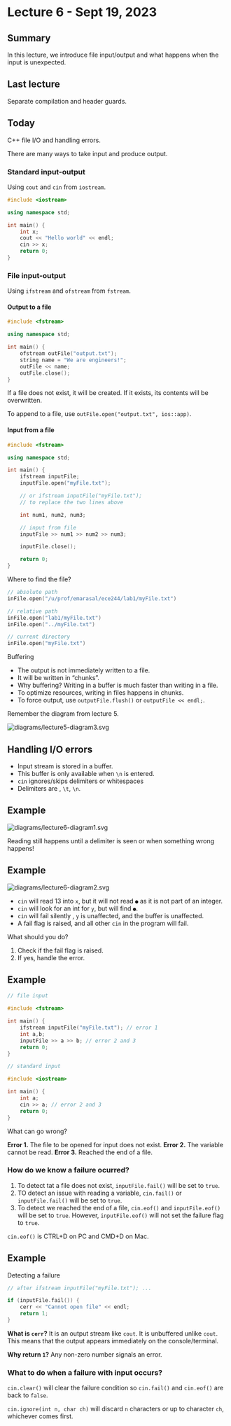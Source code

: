# Lecture 6 - Sept 19, 2023

## Summary

In this lecture, we introduce file input/output and what happens when the input
is unexpected.

## Last lecture

Separate compilation and header guards.

## Today

C++ file I/O and handling errors.

There are many ways to take input and produce output.

### Standard input-output

Using `cout` and `cin` from `iostream`.

```cpp
#include <iostream>

using namespace std;

int main() {
    int x;
    cout << "Hello world" << endl;
    cin >> x;
    return 0;
}
```

### File input-output

Using `ifstream` and `ofstream` from `fstream`.

#### Output to a file

```cpp
#include <fstream>

using namespace std;

int main() {
    ofstream outFile("output.txt");
    string name = "We are engineers!";
    outFile << name;
    outFile.close();
}
```

If a file does not exist, it will be created. If it exists, its contents will be
overwritten.

To append to a file, use `outFile.open("output.txt", ios::app)`.

#### Input from a file

```cpp
#include <fstream>

using namespace std;

int main() {
    ifstream inputFile;
    inputFile.open("myFile.txt");

    // or ifstream inputFile("myFile.txt");
    // to replace the two lines above

    int num1, num2, num3;

    // input from file
    inputFile >> num1 >> num2 >> num3;

    inputFile.close();

    return 0;
}
```

Where to find the file?

```cpp
// absolute path
inFile.open("/u/prof/emarasal/ece244/lab1/myFile.txt")

// relative path
inFile.open("lab1/myFile.txt")
inFile.open("../myFile.txt")

// current directory
inFile.open("myFile.txt")
```

Buffering

* The output is not immediately written to a file.
* It will be written in "chunks".
* Why buffering? Writing in a buffer is much faster than writing in a file.
* To optimize resources, writing in files happens in chunks.
* To force output, use `outputFile.flush()` or `outputFile << endl;`.

Remember the diagram from lecture 5.

<img src="diagrams/lecture5-diagram3.svg" alt="diagrams/lecture5-diagram3.svg">


## Handling I/O errors

* Input stream is stored in a buffer.
* This buffer is only available when `\n` is entered.
* `cin` ignores/skips delimiters or whitespaces
* Delimiters are ` `, `\t`, `\n`.

::: {.callout-note icon=false}
## Example

<img src="diagrams/lecture6-diagram1.svg" alt="diagrams/lecture6-diagram1.svg">
:::

Reading still happens until a delimiter is seen or when something wrong happens!

::: {.callout-note icon=false}
## Example

<img src="diagrams/lecture6-diagram2.svg" alt="diagrams/lecture6-diagram2.svg">

* `cin` will read 13 into `x`, but it will not read `●` as it is not part of an
 integer.
* `cin` will look for an int for `y`, but will find `●`.
* `cin` will fail silently , `y` is unaffected, and the buffer is unaffected.
* A fail flag is raised, and all other `cin` in the program will fail.

What should you do?

1. Check if the fail flag is raised.
2. If yes, handle the error.
:::

::: {.callout-note icon=false}
## Example

```cpp
// file input

#include <fstream>

int main() {
    ifstream inputFile("myFile.txt"); // error 1
    int a,b;
    inputFile >> a >> b; // error 2 and 3
    return 0;
}
```

```cpp
// standard input

#include <iostream>

int main() {
    int a;
    cin >> a; // error 2 and 3
    return 0;
}
```

What can go wrong?

**Error 1.** The file to be opened for input does not exist.
**Error 2.** The variable cannot be read.
**Error 3.** Reached the end of a file.
:::

### How do we know a failure ocurred?

1. To detect tat a file does not exist, `inputFile.fail()` will be set to
 `true`.
2. TO detect an issue with reading a variable, `cin.fail()` or
 `inputFile.fail()` will be set to `true`.
3. To detect we reached the end of a file, `cin.eof()` and `inputFile.eof()`
 will be set to `true`. However, `inputFile.eof()` will not set the failure flag
 to `true`.

`cin.eof()` is CTRL+D on PC and CMD+D on Mac.

::: {.callout-note icon=false}
## Example

Detecting a failure

```cpp
// after ifstream inputFile("myFile.txt"); ...

if (inputFile.fail()) {
    cerr << "Cannot open file" << endl;
    return 1;
}
```
:::

**What is `cerr`?** It is an output stream like `cout`. It is unbuffered unlike
`cout`. This means that the output appears immediately on the console/terminal.

**Why return `1`?** Any non-zero number signals an error.

### What to do when a failure with input occurs?

`cin.clear()` will clear the failure condition so `cin.fail()` and `cin.eof()`
are back to `false`.

`cin.ignore(int n, char ch)` will discard `n` characters or up to character
`ch`, whichever comes first.
